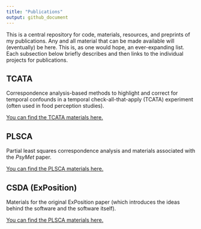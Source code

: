 ```yaml
---
title: "Publications"
output: github_document
---
```


This is a central repository for code, materials, resources, and preprints of my publications. Any and all material that can be made available will (eventually) be here. This is, as one would hope, an ever-expanding list. Each subsection below briefly describes and then links to the individual projects for publications.


## TCATA

Correspondence analysis-based methods to highlight and correct for temporal confounds in a temporal check-all-that-apply (TCATA) experiment (often used in food perception studies).

[You can find the TCATA materials here.](./TCATA_TemporalConfounds/)

## PLSCA

Partial least squares correspondence analysis and materials associated with the *PsyMet* paper.

[You can find the PLSCA materials here.](./PsyMet_2015)

## CSDA (ExPosition)

Materials for the original ExPosition paper (which introduces the ideas behind the software and the software itself).

[You can find the PLSCA materials here.](./CSDA_2013)
